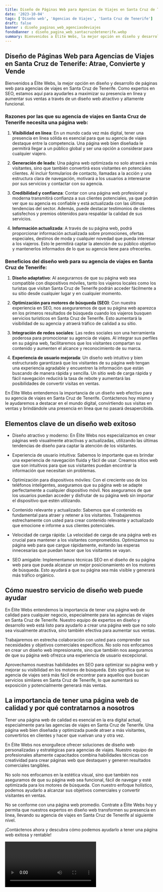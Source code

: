 ```yaml
---
title: Diseño de Páginas Web para Agencias de Viajes en Santa Cruz de Tenerife
date: '2023-10-04'
tags: ['Diseño web', 'Agencias de Viajes', 'Santa Cruz de Tenerife']
draft: false
banner : diseño_paginas_web_agenciasdeviajes
fondoBanner : diseño_pagina_web_santacruzdetenerife.webp
summary: Bienvenidos a Élite Webs, la mejor opción en diseño y desarrollo de páginas web para agencias de viajes en Santa Cruz de Tenerife. Como expertos en SEO, estamos aquí para ayudarles a maximizar su presencia en línea y aumentar sus ventas a través de un diseño web atractivo y altamente funcional.
---
```


## Diseño de Páginas Web para Agencias de Viajes en Santa Cruz de Tenerife: Atrae, Convierte y Vende

Bienvenidos a Élite Webs, la mejor opción en diseño y desarrollo de páginas web para agencias de viajes en Santa Cruz de Tenerife. Como expertos en SEO, estamos aquí para ayudarles a maximizar su presencia en línea y aumentar sus ventas a través de un diseño web atractivo y altamente funcional.

### Razones por las que su agencia de viajes en Santa Cruz de Tenerife necesita una página web:

1. **Visibilidad en línea**: En un mundo cada vez más digital, tener una presencia en línea sólida es esencial para que su agencia de viajes destaque entre la competencia. Una página web bien diseñada le permitirá llegar a un público global y ser una opción a considerar para cualquier viajero.

2. **Generación de leads**: Una página web optimizada no solo atraerá a más visitantes, sino que también convertirá esos visitantes en potenciales clientes. Al incluir formularios de contacto, llamadas a la acción y una estructura clara de navegación, motivará a los usuarios a interesarse por sus servicios y contactar con su agencia.

3. **Credibilidad y confianza**: Contar con una página web profesional y moderna transmitirá confianza a sus clientes potenciales, ya que podrán ver que su agencia es confiable y está actualizada con las últimas tendencias del sector. Además, puede destacar testimonios de clientes satisfechos y premios obtenidos para respaldar la calidad de sus servicios.

4. **Información actualizada**: A través de su página web, podrá proporcionar información actualizada sobre promociones, ofertas especiales, destinos de moda y cualquier novedad que pueda interesar a los viajeros. Esto le permitirá captar la atención de su público objetivo y mantenerlos informados de lo que su agencia tiene para ofrecerles.

### Beneficios del diseño web para su agencia de viajes en Santa Cruz de Tenerife:

1. **Diseño adaptativo**: Al asegurarnos de que su página web sea compatible con dispositivos móviles, tanto los viajeros locales como los turistas que visitan Santa Cruz de Tenerife podrán acceder fácilmente a su sitio desde cualquier lugar y en cualquier momento.

2. **Optimización para motores de búsqueda (SEO)**: Con nuestra experiencia en SEO, nos aseguraremos de que su página web aparezca en los primeros resultados de búsqueda cuando los viajeros busquen servicios turísticos en Santa Cruz de Tenerife. Esto aumentará la visibilidad de su agencia y atraerá tráfico de calidad a su sitio.

3. **Integración de redes sociales**: Las redes sociales son una herramienta poderosa para promocionar su agencia de viajes. Al integrar sus perfiles en su página web, facilitaremos que los visitantes compartan su contenido y aumenten el alcance y reconocimiento de su marca.

4. **Experiencia de usuario mejorada**: Un diseño web intuitivo y bien estructurado garantizará que los visitantes de su página web tengan una experiencia agradable y encuentren la información que están buscando de manera rápida y sencilla. Un sitio web de carga rápida y fácil navegación reducirá la tasa de rebote y aumentará las posibilidades de convertir visitas en ventas.

En Élite Webs entendemos la importancia de un diseño web efectivo para su agencia de viajes en Santa Cruz de Tenerife. Contáctenos hoy mismo y le ayudaremos a destacar en el mundo digital, convirtiendo sus visitas en ventas y brindándole una presencia en línea que no pasará desapercibida.

<GifSeo />

<Cta />

## Elementos clave de un diseño web exitoso

- Diseño atractivo y moderno: En Élite Webs nos especializamos en crear páginas web visualmente atractivas y actualizadas, utilizando las últimas tendencias de diseño para captar la atención de los visitantes.

- Experiencia de usuario intuitiva: Sabemos lo importante que es brindar una experiencia de navegación fluida y fácil de usar. Creamos sitios web que son intuitivos para que sus visitantes puedan encontrar la información que necesitan sin problemas.

- Optimización para dispositivos móviles: Con el creciente uso de los teléfonos inteligentes, aseguramos que su página web se adapte perfectamente a cualquier dispositivo móvil. Nos aseguramos de que los usuarios puedan acceder y disfrutar de su página web sin importar el dispositivo que estén utilizando.

- Contenido relevante y actualizado: Sabemos que el contenido es fundamental para atraer y retener a los visitantes. Trabajaremos estrechamente con usted para crear contenido relevante y actualizado que emocione e informe a sus clientes potenciales.

- Velocidad de carga rápida: La velocidad de carga de una página web es crucial para mantener a los visitantes comprometidos. Optimizamos su página web para que cargue rápidamente, evitando las esperas innecesarias que puedan hacer que los visitantes se vayan.

- SEO amigable: Implementamos técnicas SEO en el diseño de su página web para que pueda alcanzar un mejor posicionamiento en los motores de búsqueda. Esto ayudará a que su página sea más visible y generará más tráfico orgánico.

## Cómo nuestro servicio de diseño web puede ayudar

En Élite Webs entendemos la importancia de tener una página web de calidad para cualquier negocio, especialmente para las agencias de viajes en Santa Cruz de Tenerife. Nuestro equipo de expertos en diseño y desarrollo web está listo para ayudarlo a crear una página web que no solo sea visualmente atractiva, sino también efectiva para aumentar sus ventas.

Trabajaremos en estrecha colaboración con usted para comprender sus necesidades y objetivos comerciales específicos. No solo nos enfocamos en crear un diseño web impresionante, sino que también nos aseguramos de que su página web ofrezca una experiencia de usuario excepcional.

Aprovechamos nuestras habilidades en SEO para optimizar su página web y mejorar su visibilidad en los motores de búsqueda. Esto significa que su agencia de viajes será más fácil de encontrar para aquellos que buscan servicios similares en Santa Cruz de Tenerife, lo que aumentará su exposición y potencialmente generará más ventas.

## La importancia de tener una página web de calidad y por qué contratarnos a nosotros

Tener una página web de calidad es esencial en la era digital actual, especialmente para las agencias de viajes en Santa Cruz de Tenerife. Una página web bien diseñada y optimizada puede atraer a más visitantes, convertirlos en clientes y hacer que vuelvan una y otra vez.

En Élite Webs nos enorgullece ofrecer soluciones de diseño web personalizadas y estratégicas para agencias de viajes. Nuestro equipo de profesionales altamente capacitados combina habilidades técnicas con creatividad para crear páginas web que destaquen y generen resultados comerciales tangibles.

No solo nos enfocamos en la estética visual, sino que también nos aseguramos de que su página web sea funcional, fácil de navegar y esté optimizada para los motores de búsqueda. Con nuestro enfoque holístico, podemos ayudarlo a alcanzar sus objetivos comerciales y convertir visitantes en ventas.

No se conforme con una página web promedio. Contrate a Élite Webs hoy y permita que nuestros expertos en diseño web transformen su presencia en línea, llevando su agencia de viajes en Santa Cruz de Tenerife al siguiente nivel.

¡Contáctenos ahora y descubra cómo podemos ayudarlo a tener una página web exitosa y rentable!

<Video />

<CtaBot job='Agencias de Viajes' city='Santa Cruz de Tenerife'/>

<Gmaps query='Santa Cruz de Tenerife+españa+maps' />